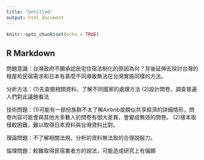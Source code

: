 ```yaml
---
title: "Untitled"
output: html_document
---
```


```r
knitr::opts_chunk$set(echo = TRUE)
```

## R Markdown

問題意識：台灣政府不願承認民宅住宿法制化的原因為何？背後延伸去探討台灣的租屋和民宿需求和日本有甚麼不同導致無法在台灣實施同樣的方法。

分析方法：(1)先查閱相關資料，了解不同國家的處理方法
          (2)設計問卷，調查普遍人們對此議題看法

技術問題：(1)可能有一部份族群不太了解Airbnb或類似共享經濟的詳細情形，問卷內容可能會與其他大多數人的問卷有很大差異，會變成無效的問卷。
          (2)樣本取樣較困難，難以取得日本資料與台灣資料比對。

理論問題：不了解相關法規，分析的資料無法取的合理說服力。

倫理問題：較難取得民宿業者方的說法，可能造成研究上有偏頗